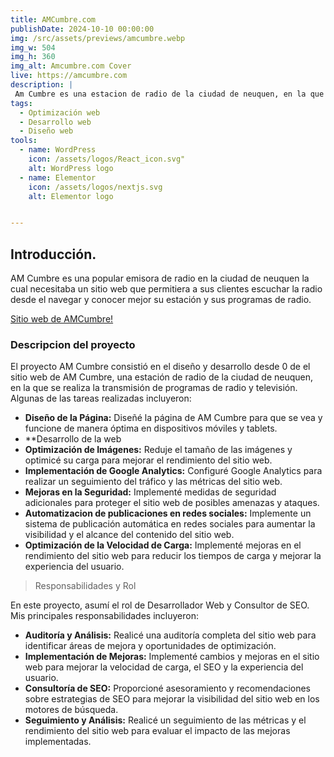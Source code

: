 ```yaml
---
title: AMCumbre.com
publishDate: 2024-10-10 00:00:00
img: /src/assets/previews/amcumbre.webp
img_w: 504
img_h: 360
img_alt: Amcumbre.com Cover
live: https://amcumbre.com
description: | 
 Am Cumbre es una estacion de radio de la ciudad de neuquen, en la que se realiza la transmisión de programas de radio y televisión. 
tags:
  - Optimización web
  - Desarrollo web
  - Diseño web
tools:
  - name: WordPress
    icon: /assets/logos/React_icon.svg"
    alt: WordPress logo
  - name: Elementor
    icon: /assets/logos/nextjs.svg
    alt: Elementor logo


---
```



## Introducción.

AM Cumbre es una popular emisora de radio en la ciudad de neuquen la cual necesitaba un sitio web que permitiera a sus clientes escuchar la radio desde el navegar y conocer mejor su estación y sus programas de radio.

<a href="http://amcumbre.com" target="_blank">Sitio web de AMCumbre!</a>


### Descripcion del proyecto

El proyecto AM Cumbre consistió en el diseño y desarrollo desde 0 de el sitio web de AM Cumbre, una estación de radio de la ciudad de neuquen, en la que se realiza la transmisión de programas de radio y televisión. Algunas de las tareas realizadas incluyeron:

- **Diseño de la Página:** Diseñé la página de AM Cumbre para que se vea y funcione de manera óptima en dispositivos móviles y tablets.
- **Desarrollo de la web
- **Optimización de Imágenes:** Reduje el tamaño de las imágenes y optimicé su carga para mejorar el rendimiento del sitio web.
- **Implementación de Google Analytics:** Configuré Google Analytics para realizar un seguimiento del tráfico y las métricas del sitio web.
- **Mejoras en la Seguridad:** Implementé medidas de seguridad adicionales para proteger el sitio web de posibles amenazas y ataques.
- **Automatizacion de publicaciones en redes sociales:** Implemente un sistema de publicación automática en redes sociales para aumentar la visibilidad y el alcance del contenido del sitio web.
- **Optimización de la Velocidad de Carga:** Implementé mejoras en el rendimiento del sitio web para reducir los tiempos de carga y mejorar la experiencia del usuario.


> Responsabilidades y Rol

En este proyecto, asumí el rol de Desarrollador Web y Consultor de SEO. Mis principales responsabilidades incluyeron:

- **Auditoría y Análisis:** Realicé una auditoría completa del sitio web para identificar áreas de mejora y oportunidades de optimización.
- **Implementación de Mejoras:** Implementé cambios y mejoras en el sitio web para mejorar la velocidad de carga, el SEO y la experiencia del usuario.
- **Consultoría de SEO:** Proporcioné asesoramiento y recomendaciones sobre estrategias de SEO para mejorar la visibilidad del sitio web en los motores de búsqueda.    
- **Seguimiento y Análisis:** Realicé un seguimiento de las métricas y el rendimiento del sitio web para evaluar el impacto de las mejoras implementadas.


